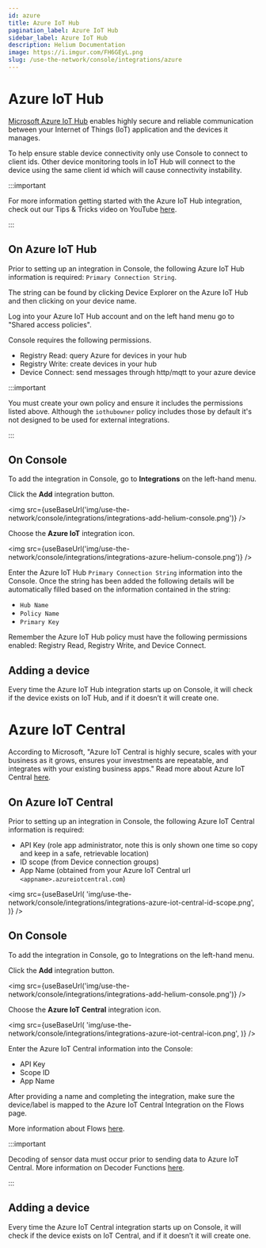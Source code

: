 ```yaml
---
id: azure
title: Azure IoT Hub
pagination_label: Azure IoT Hub
sidebar_label: Azure IoT Hub
description: Helium Documentation
image: https://i.imgur.com/FH6GEyL.png
slug: /use-the-network/console/integrations/azure
---
```


# Azure IoT Hub


[Microsoft Azure IoT Hub](https://azure.microsoft.com/en-us/overview/iot/#overview) enables highly
secure and reliable communication between your Internet of Things (IoT) application and the devices
it manages.

To help ensure stable device connectivity only use Console to connect to client ids. Other device
monitoring tools in IoT Hub will connect to the device using the same client id which will cause
connectivity instability.

:::important

For more information getting started with the Azure IoT Hub integration, check out our Tips & Tricks
video on YouTube [here](https://youtu.be/emJ88cGF-Ew).

:::

## On Azure IoT Hub

Prior to setting up an integration in Console, the following Azure IoT Hub information is required:
`Primary Connection String`.

The string can be found by clicking Device Explorer on the Azure IoT Hub and then clicking on your
device name.

Log into your Azure IoT Hub account and on the left hand menu go to "Shared access policies".

Console requires the following permissions.

- Registry Read: query Azure for devices in your hub
- Registry Write: create devices in your hub
- Device Connect: send messages through http/mqtt to your azure device

:::important

You must create your own policy and ensure it includes the permissions listed above. Although the
`iothubowner` policy includes those by default it's not designed to be used for external
integrations.

:::

## On Console

To add the integration in Console, go to **Integrations** on the left-hand menu.

Click the **Add** integration button.

<img
  src={useBaseUrl('img/use-the-network/console/integrations/integrations-add-helium-console.png')}
/>

Choose the **Azure IoT** integration icon.

<img
  src={useBaseUrl('img/use-the-network/console/integrations/integrations-azure-helium-console.png')}
/>

Enter the Azure IoT Hub `Primary Connection String` information into the Console. Once the string
has been added the following details will be automatically filled based on the information contained
in the string:

- `Hub Name`
- `Policy Name`
- `Primary Key`

Remember the Azure IoT Hub policy must have the following permissions enabled: Registry Read,
Registry Write, and Device Connect.

## Adding a device

Every time the Azure IoT Hub integration starts up on Console, it will check if the device exists on
IoT Hub, and if it doesn’t it will create one.

# Azure IoT Central

According to Microsoft, "Azure IoT Central is highly secure, scales with your business as it grows,
ensures your investments are repeatable, and integrates with your existing business apps." Read more
about Azure IoT Central [here](https://azure.microsoft.com/en-us/services/iot-central/).

## On Azure IoT Central

Prior to setting up an integration in Console, the following Azure IoT Central information is
required:

- API Key (role app administrator, note this is only shown one time so copy and keep in a safe,
  retrievable location)
- ID scope (from Device connection groups)
- App Name (obtained from your Azure IoT Central url `<appname>.azureiotcentral.com`)

<img
  src={useBaseUrl(
    'img/use-the-network/console/integrations/integrations-azure-iot-central-id-scope.png',
  )}
/>

## On Console

To add the integration in Console, go to Integrations on the left-hand menu.

Click the **Add** integration button.

<img
  src={useBaseUrl('img/use-the-network/console/integrations/integrations-add-helium-console.png')}
/>

Choose the **Azure IoT Central** integration icon.

<img
  src={useBaseUrl(
    'img/use-the-network/console/integrations/integrations-azure-iot-central-icon.png',
  )}
/>

Enter the Azure IoT Central information into the Console:

- API Key
- Scope ID
- App Name

After providing a name and completing the integration, make sure the device/label is mapped to the
Azure IoT Central Integration on the Flows page.

More information about Flows [here](https://docs.helium.com/use-the-network/console/flows/).

:::important

Decoding of sensor data must occur prior to sending data to Azure IoT Central. More information on
Decoder Functions
[here](https://docs.helium.com/use-the-network/console/functions#creating-a-decoder-function).

:::

## Adding a device

Every time the Azure IoT Central integration starts up on Console, it will check if the device
exists on IoT Central, and if it doesn’t it will create one.
